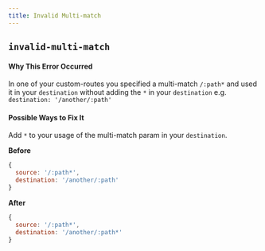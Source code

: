 ```yaml
---
title: Invalid Multi-match
---
```


## `invalid-multi-match`

#### Why This Error Occurred

In one of your custom-routes you specified a multi-match `/:path*` and used it in your `destination` without adding the `*` in your `destination` e.g. `destination: '/another/:path'`

#### Possible Ways to Fix It

Add `*` to your usage of the multi-match param in your `destination`.

**Before**

```js
{
  source: '/:path*',
  destination: '/another/:path'
}
```

**After**

```js
{
  source: '/:path*',
  destination: '/another/:path*'
}
```
